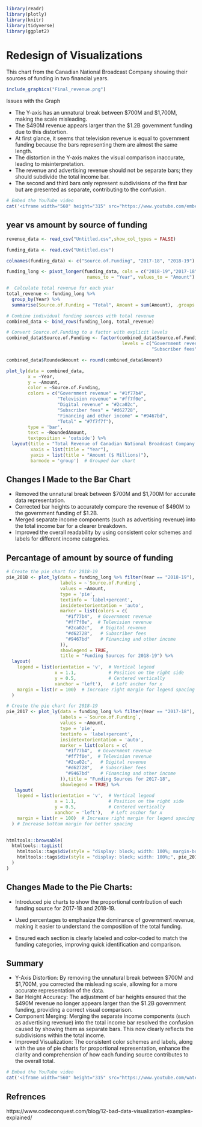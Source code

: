 ```r
library(readr)
library(plotly)
library(knitr)
library(tidyverse)
library(ggplot2)
```

# Redesign of Visualizations

This chart from the Canadian National Broadcast Company showing their sources of funding in two financial years.

```r
include_graphics("Final_revenue.png")
```
 Issues with the Graph

- The Y-axis has an unnatural break between $700M and $1,700M, making the scale misleading.
- The $490M revenue appears larger than the $1.2B government funding due to this distortion.
- At first glance, it seems that television revenue is equal to government funding because the bars representing them are almost the same length.
- The distortion in the Y-axis makes the visual comparison inaccurate, leading to misinterpretation.
- The revenue and advertising revenue should not be separate bars; they should subdivide the total income bar.
- The second and third bars only represent subdivisions of the first bar but are presented as separate, contributing to the confusion.


```r
# Embed the YouTube video
cat('<iframe width="560" height="315" src="https://www.youtube.com/embed/VIDEO_ID" frameborder="0" allowfullscreen></iframe>')
```



## year vs amount by source of funding

```r
revenue_data <- read_csv("Untitled.csv",show_col_types = FALSE)
```
```r
funding_data <- read.csv("Untitled.csv")

colnames(funding_data) <- c("Source.of.Funding", "2017-18", "2018-19")
```


```r

funding_long <- pivot_longer(funding_data, cols = c("2018-19","2017-18"),
                              names_to = "Year", values_to = "Amount")

#  Calculate total revenue for each year
total_revenue <- funding_long %>%
  group_by(Year) %>%
  summarise(Source.of.Funding = "Total", Amount = sum(Amount), .groups = 'drop')

# Combine individual funding sources with total revenue
combined_data <- bind_rows(funding_long, total_revenue)

# Convert Source.of.Funding to a factor with explicit levels
combined_data$Source.of.Funding <- factor(combined_data$Source.of.Funding,
                                           levels = c("Government revenue", "Television revenue", "Digital revenue", 
                                                      "Subscriber fees", "Financing and other income", "Total"))

combined_data$RoundedAmount <- round(combined_data$Amount)
```


```r
plot_ly(data = combined_data, 
        x = ~Year, 
        y = ~Amount, 
        color = ~Source.of.Funding, 
        colors = c("Government revenue" = "#1f77b4",
                   "Television revenue" = "#ff7f0e",
                   "Digital revenue" = "#2ca02c",
                   "Subscriber fees" = "#d62728",
                   "Financing and other income" = "#9467bd",
                   "Total" = "#7f7f7f"),
        type = 'bar', 
        text = ~RoundedAmount, 
        textposition = 'outside') %>%
  layout(title = "Total Revenue of Canadian National Broadcast Company by Source of Funding",
         xaxis = list(title = "Year"),
         yaxis = list(title = "Amount ($ Millions)"),
         barmode = 'group')  # Grouped bar chart
```


## Changes I Made to the Bar Chart

- Removed the unnatural break between $700M and $1,700M for accurate data representation.
- Corrected bar heights to accurately compare the revenue of $490M to the government funding of $1.2B.
- Merged separate income components (such as advertising revenue) into the total income bar for a clearer breakdown.
- Improved the overall readability by using consistent color schemes and labels for different income categories.


## Percantage of amount by source of funding

```r


# Create the pie chart for 2018-19
pie_2018 <- plot_ly(data = funding_long %>% filter(Year == "2018-19"), 
                    labels = ~`Source.of.Funding`, 
                    values = ~Amount, 
                    type = 'pie', 
                    textinfo = 'label+percent', 
                    insidetextorientation = 'auto', 
                    marker = list(colors = c(
                      "#1f77b4",  # Government revenue
                      "#ff7f0e",  # Television revenue
                      "#2ca02c",   # Digital revenue
                      "#d62728",   # Subscriber fees
                      "#9467bd"    # Financing and other income
                    )),
                    showlegend = TRUE,
                    title = "Funding Sources for 2018-19") %>%
  layout(
    legend = list(orientation = 'v',  # Vertical legend
                  x = 1.1,            # Position on the right side
                  y = 0.5,            # Centered vertically
                  xanchor = 'left'),   # Left anchor for x
    margin = list(r = 100)  # Increase right margin for legend spacing
  )
```
```r


# Create the pie chart for 2018-19
pie_2017 <- plot_ly(data = funding_long %>% filter(Year == "2017-18"), 
                    labels = ~`Source.of.Funding`, 
                    values = ~Amount, 
                    type = 'pie', 
                    textinfo = 'label+percent', 
                    insidetextorientation = 'auto', 
                    marker = list(colors = c(
                      "#1f77b4",  # Government revenue
                      "#ff7f0e",  # Television revenue
                      "#2ca02c",   # Digital revenue
                      "#d62728",   # Subscriber fees
                      "#9467bd"    # Financing and other income
                    )),title = "Funding Sources for 2017-18",
                    showlegend = TRUE) %>%
   layout(
    legend = list(orientation = 'v',  # Vertical legend
                  x = 1.1,            # Position on the right side
                  y = 0.5,            # Centered vertically
                  xanchor = 'left'),   # Left anchor for x
    margin = list(r = 100)  # Increase right margin for legend spacing
  ) # Increase bottom margin for better spacing
  
```
```r
htmltools::browsable(
  htmltools::tagList(
    htmltools::tags$div(style = "display: block; width: 100%; margin-bottom: 50px;", pie_2018),
    htmltools::tags$div(style = "display: block; width: 100%;", pie_2017)
  )
)

```

## Changes Made to the Pie Charts:

- Introduced pie charts to show the proportional contribution of each funding source for 2017-18 and 2018-19.

- Used percentages to emphasize the dominance of government revenue, making it easier to understand the composition of the total funding.

- Ensured each section is clearly labeled and color-coded to match the funding categories, improving quick identification and comparison.

## Summary

- Y-Axis Distortion: By removing the unnatural break between $700M and $1,700M, you corrected the misleading scale, allowing for a more accurate representation of the data.
- Bar Height Accuracy: The adjustment of bar heights ensured that the $490M revenue no longer appears larger than the $1.2B government funding, providing a correct visual comparison.
- Component Merging: Merging the separate income components (such as advertising revenue) into the total income bar resolved the confusion caused by showing them as separate bars. This now clearly reflects the subdivisions within the total income.
- Improved Visualization: The consistent color schemes and labels, along with the use of pie charts for proportional representation, enhance the clarity and comprehension of how each funding source contributes to the overall total.

```r
# Embed the YouTube video
cat('<iframe width="560" height="315" src="https://www.youtube.com/watch?v=HOELmvotjvQ" frameborder="0" allowfullscreen></iframe>')
```

## Refrences
https://www.codeconquest.com/blog/12-bad-data-visualization-examples-explained/
